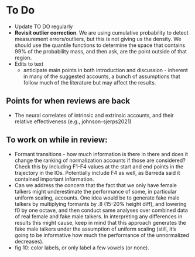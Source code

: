 # To Do

  * Update TO DO regularly
  * **Revisit outlier correction**. We are using cumulative probability to detect measurement errors/outliers, but this is not giving us the density. We should use the quantile functions to determine the space that contains 99% of the probability mass, and then ask, are the point outside of that region.
  * Edits to text
    * anticipate main points in both introduction and discussion - inherent in many of the suggested accounts, a bunch of assumptions that follow much of the literature but may affect the results.
  
## Points for when reviews are back
  * The neural correlates of intrinsic and extrinsic accounts, and their relative effectiveness (e.g., johnson-sjerps2021)

## To work on while in review:
  * Formant transitions - how much information is there in there and does it change the ranking of normalization accounts if those are considered? Check this by including F1-F4 values at the start and end points in the trajectory in the IOs. Potentially include F4 as well, as Barreda said it contained important information.
  * Can we address the concern that the fact that we only have female talkers might underestimate the performance of some, in particular uniform scaling, accounts. One idea would be to generate fake male talkers by multiplying formants by .8 (15-20% height diff), and lowering f0 by one octave, and then conduct same analyses over combined data of real female and fake male talkers. In interpreting any differences in results this might cause, keep in mind that this approach generates the fake male talkers under the assumption of uniform scaling (still, it's going to be informative how much the performance of the unnormalized decreases).
  * fig 10: color labels, or only label a few vowels (or none).
